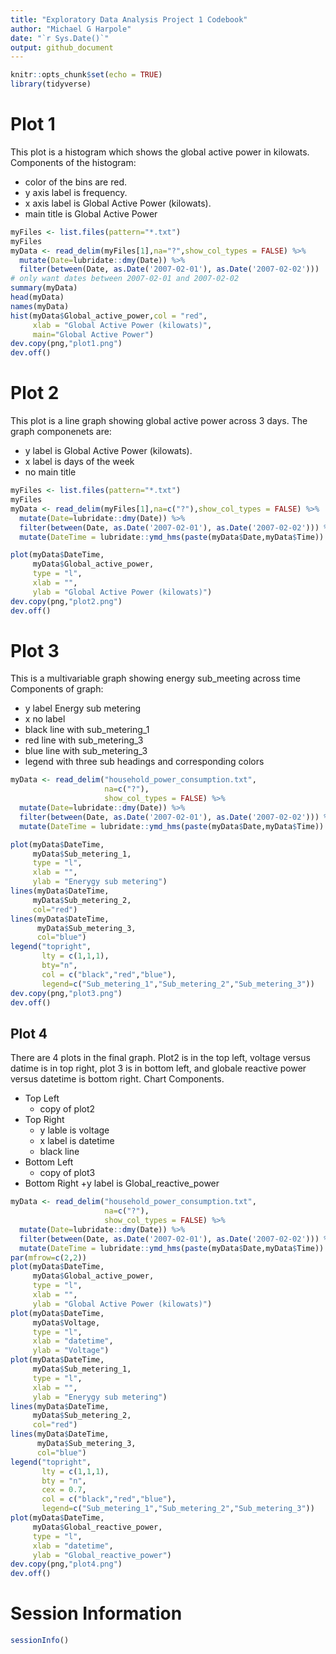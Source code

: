 ```yaml
---
title: "Exploratory Data Analysis Project 1 Codebook"
author: "Michael G Harpole"
date: "`r Sys.Date()`"
output: github_document
---
```


```r
knitr::opts_chunk$set(echo = TRUE)
library(tidyverse)
```

# Plot 1

This plot is a histogram which shows the global active power in kilowats. Components of the histogram:

* color of the bins are red. 
* y axis label is frequency. 
* x axis label is Global Active Power (kilowats). 
* main title is Global Active Power

```r
myFiles <- list.files(pattern="*.txt")
myFiles
myData <- read_delim(myFiles[1],na="?",show_col_types = FALSE) %>% 
  mutate(Date=lubridate::dmy(Date)) %>% 
  filter(between(Date, as.Date('2007-02-01'), as.Date('2007-02-02')))
# only want dates between 2007-02-01 and 2007-02-02
summary(myData)
head(myData)
names(myData)
hist(myData$Global_active_power,col = "red",
     xlab = "Global Active Power (kilowats)",
     main="Global Active Power")
dev.copy(png,"plot1.png")
dev.off()
```

# Plot 2
This plot is a line graph showing global active power across 3 days.
The graph componenets are:

* y label is Global Active Power (kilowats).
* x label is days of the week
* no main title

```r
myFiles <- list.files(pattern="*.txt")
myFiles
myData <- read_delim(myFiles[1],na=c("?"),show_col_types = FALSE) %>% 
  mutate(Date=lubridate::dmy(Date)) %>% 
  filter(between(Date, as.Date('2007-02-01'), as.Date('2007-02-02'))) %>% 
  mutate(DateTime = lubridate::ymd_hms(paste(myData$Date,myData$Time)) )

plot(myData$DateTime,
     myData$Global_active_power,
     type = "l",
     xlab = "",
     ylab = "Global Active Power (kilowats)")
dev.copy(png,"plot2.png")
dev.off()
```

# Plot 3
This is a multivariable graph showing energy sub_meeting across time
Components of graph:

* y label Energy sub metering
* x no label
* black line with sub_metering_1
* red line with sub_metering_3
* blue line with sub_metering_3
* legend with three sub headings and corresponding colors
```r
myData <- read_delim("household_power_consumption.txt",
                     na=c("?"),
                     show_col_types = FALSE) %>% 
  mutate(Date=lubridate::dmy(Date)) %>% 
  filter(between(Date, as.Date('2007-02-01'), as.Date('2007-02-02'))) %>% 
  mutate(DateTime = lubridate::ymd_hms(paste(myData$Date,myData$Time)) )

plot(myData$DateTime,
     myData$Sub_metering_1,
     type = "l",
     xlab = "",
     ylab = "Enerygy sub metering")
lines(myData$DateTime,
     myData$Sub_metering_2,
     col="red")
lines(myData$DateTime,
      myData$Sub_metering_3,
      col="blue")
legend("topright",
       lty = c(1,1,1),
       bty="n",
       col = c("black","red","blue"),
       legend=c("Sub_metering_1","Sub_metering_2","Sub_metering_3"))
dev.copy(png,"plot3.png")
dev.off()
```

## Plot 4
There are 4 plots in the final graph. Plot2 is in the top left, voltage versus datime is in top right, plot 3 is in bottom left, and globale reactive power versus datetime is bottom right.
Chart Components.  

* Top Left
  + copy of plot2
* Top Right
  + y lable is voltage
  + x label is datetime
  + black line
* Bottom Left 
  + copy of plot3
* Bottom Right
  +y label is Global_reactive_power

```r
myData <- read_delim("household_power_consumption.txt",
                     na=c("?"),
                     show_col_types = FALSE) %>% 
  mutate(Date=lubridate::dmy(Date)) %>% 
  filter(between(Date, as.Date('2007-02-01'), as.Date('2007-02-02'))) %>% 
  mutate(DateTime = lubridate::ymd_hms(paste(myData$Date,myData$Time)) )
par(mfrow=c(2,2))
plot(myData$DateTime,
     myData$Global_active_power,
     type = "l",
     xlab = "",
     ylab = "Global Active Power (kilowats)")
plot(myData$DateTime,
     myData$Voltage,
     type = "l",
     xlab = "datetime",
     ylab = "Voltage")
plot(myData$DateTime,
     myData$Sub_metering_1,
     type = "l",
     xlab = "",
     ylab = "Enerygy sub metering")
lines(myData$DateTime,
     myData$Sub_metering_2,
     col="red")
lines(myData$DateTime,
      myData$Sub_metering_3,
      col="blue")
legend("topright",
       lty = c(1,1,1),
       bty = "n",
       cex = 0.7,
       col = c("black","red","blue"),
       legend=c("Sub_metering_1","Sub_metering_2","Sub_metering_3"))
plot(myData$DateTime,
     myData$Global_reactive_power,
     type = "l",
     xlab = "datetime",
     ylab = "Global_reactive_power")
dev.copy(png,"plot4.png")
dev.off()
```

# Session Information
```r
sessionInfo()
```

